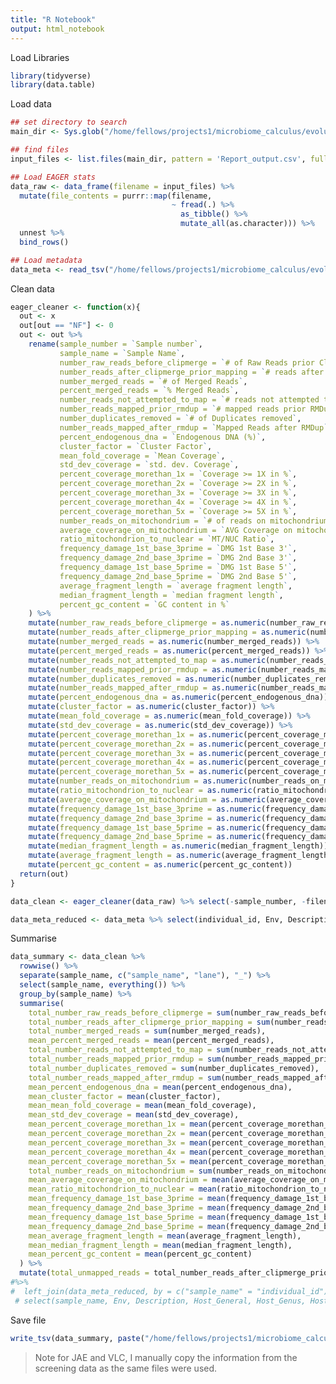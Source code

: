 ```yaml
---
title: "R Notebook"
output: html_notebook
---
```


Load Libraries

```r
library(tidyverse)
library(data.table)
```

Load data

```r
## set directory to search
main_dir <- Sys.glob("/home/fellows/projects1/microbiome_calculus/evolution/03-preprocessing/deep/human_filtering/output/")

## find files
input_files <- list.files(main_dir, pattern = 'Report_output.csv', full.names = TRUE, recursive = FALSE)

## Load EAGER stats
data_raw <- data_frame(filename = input_files) %>%
  mutate(file_contents = purrr::map(filename, 
                                    ~ fread(.) %>% 
                                      as_tibble() %>% 
                                      mutate_all(as.character))) %>%
  unnest %>%
  bind_rows()

## Load metadata
data_meta <- read_tsv("/home/fellows/projects1/microbiome_calculus/evolution/00-documentation.backup/02-calculus_microbiome-deep_evolution-individualscontrolssources_metadata_20190523.tsv")


```


Clean data

```r
eager_cleaner <- function(x){
  out <- x
  out[out == "NF"] <- 0
  out <- out %>%
    rename(sample_number = `Sample number`,
           sample_name = `Sample Name`,
           number_raw_reads_before_clipmerge = `# of Raw Reads prior Clip & Merge (C&M)`,
           number_reads_after_clipmerge_prior_mapping = `# reads after C&M prior mapping`,
           number_merged_reads = `# of Merged Reads`,
           percent_merged_reads = `% Merged Reads`,
           number_reads_not_attempted_to_map = `# reads not attempted to map`,
           number_reads_mapped_prior_rmdup = `# mapped reads prior RMDup`,
           number_duplicates_removed = `# of Duplicates removed`,
           number_reads_mapped_after_rmdup = `Mapped Reads after RMDup`,
           percent_endogenous_dna = `Endogenous DNA (%)`,
           cluster_factor = `Cluster Factor`,
           mean_fold_coverage = `Mean Coverage`,
           std_dev_coverage = `std. dev. Coverage`,
           percent_coverage_morethan_1x = `Coverage >= 1X in %`,
           percent_coverage_morethan_2x = `Coverage >= 2X in %`,
           percent_coverage_morethan_3x = `Coverage >= 3X in %`,
           percent_coverage_morethan_4x = `Coverage >= 4X in %`,
           percent_coverage_morethan_5x = `Coverage >= 5X in %`,
           number_reads_on_mitochondrium = `# of reads on mitochondrium`,
           average_coverage_on_mitochondrium = `AVG Coverage on mitochondrium`,
           ratio_mitochondrion_to_nuclear = `MT/NUC Ratio`,
           frequency_damage_1st_base_3prime = `DMG 1st Base 3'`,
           frequency_damage_2nd_base_3prime = `DMG 2nd Base 3'`,
           frequency_damage_1st_base_5prime = `DMG 1st Base 5'`,
           frequency_damage_2nd_base_5prime = `DMG 2nd Base 5'`,
           average_fragment_length = `average fragment length`,
           median_fragment_length = `median fragment length`,
           percent_gc_content = `GC content in %`
    ) %>%
    mutate(number_raw_reads_before_clipmerge = as.numeric(number_raw_reads_before_clipmerge)) %>%
    mutate(number_reads_after_clipmerge_prior_mapping = as.numeric(number_reads_after_clipmerge_prior_mapping)) %>%
    mutate(number_merged_reads = as.numeric(number_merged_reads)) %>%
    mutate(percent_merged_reads = as.numeric(percent_merged_reads)) %>%
    mutate(number_reads_not_attempted_to_map = as.numeric(number_reads_not_attempted_to_map)) %>%
    mutate(number_reads_mapped_prior_rmdup = as.numeric(number_reads_mapped_prior_rmdup)) %>%
    mutate(number_duplicates_removed = as.numeric(number_duplicates_removed)) %>% 
    mutate(number_reads_mapped_after_rmdup = as.numeric(number_reads_mapped_after_rmdup)) %>% 
    mutate(percent_endogenous_dna = as.numeric(percent_endogenous_dna)) %>% 
    mutate(cluster_factor = as.numeric(cluster_factor)) %>%
    mutate(mean_fold_coverage = as.numeric(mean_fold_coverage)) %>%
    mutate(std_dev_coverage = as.numeric(std_dev_coverage)) %>%
    mutate(percent_coverage_morethan_1x = as.numeric(percent_coverage_morethan_1x)) %>%
    mutate(percent_coverage_morethan_2x = as.numeric(percent_coverage_morethan_2x)) %>%
    mutate(percent_coverage_morethan_3x = as.numeric(percent_coverage_morethan_3x)) %>%
    mutate(percent_coverage_morethan_4x = as.numeric(percent_coverage_morethan_4x)) %>%
    mutate(percent_coverage_morethan_5x = as.numeric(percent_coverage_morethan_5x)) %>%
    mutate(number_reads_on_mitochondrium = as.numeric(number_reads_on_mitochondrium)) %>%
    mutate(ratio_mitochondrion_to_nuclear = as.numeric(ratio_mitochondrion_to_nuclear)) %>%
    mutate(average_coverage_on_mitochondrium = as.numeric(average_coverage_on_mitochondrium)) %>%
    mutate(frequency_damage_1st_base_3prime = as.numeric(frequency_damage_1st_base_3prime)) %>%
    mutate(frequency_damage_2nd_base_3prime = as.numeric(frequency_damage_2nd_base_3prime)) %>%
    mutate(frequency_damage_1st_base_5prime = as.numeric(frequency_damage_1st_base_5prime)) %>%
    mutate(frequency_damage_2nd_base_5prime = as.numeric(frequency_damage_2nd_base_5prime)) %>%
    mutate(median_fragment_length = as.numeric(median_fragment_length)) %>%
    mutate(average_fragment_length = as.numeric(average_fragment_length)) %>%
    mutate(percent_gc_content = as.numeric(percent_gc_content))
  return(out)
}

data_clean <- eager_cleaner(data_raw) %>% select(-sample_number, -filename)

data_meta_reduced <- data_meta %>% select(individual_id, Env, Description, Host_General, Host_Genus, Host_Common, Age, Location) 

```

Summarise

```r
data_summary <- data_clean %>%
  rowwise() %>%
  separate(sample_name, c("sample_name", "lane"), "_") %>%
  select(sample_name, everything()) %>% 
  group_by(sample_name) %>%
  summarise(
    total_number_raw_reads_before_clipmerge = sum(number_raw_reads_before_clipmerge),
    total_number_reads_after_clipmerge_prior_mapping = sum(number_reads_after_clipmerge_prior_mapping),
    total_number_merged_reads = sum(number_merged_reads),
    mean_percent_merged_reads = mean(percent_merged_reads),
    total_number_reads_not_attempted_to_map = sum(number_reads_not_attempted_to_map),
    total_number_reads_mapped_prior_rmdup = sum(number_reads_mapped_prior_rmdup),
    total_number_duplicates_removed = sum(number_duplicates_removed),
    total_number_reads_mapped_after_rmdup = sum(number_reads_mapped_after_rmdup),
    mean_percent_endogenous_dna = mean(percent_endogenous_dna),
    mean_cluster_factor = mean(cluster_factor),
    mean_mean_fold_coverage = mean(mean_fold_coverage),
    mean_std_dev_coverage = mean(std_dev_coverage),
    mean_percent_coverage_morethan_1x = mean(percent_coverage_morethan_1x),
    mean_percent_coverage_morethan_2x = mean(percent_coverage_morethan_2x),
    mean_percent_coverage_morethan_3x = mean(percent_coverage_morethan_3x),
    mean_percent_coverage_morethan_4x = mean(percent_coverage_morethan_4x),
    mean_percent_coverage_morethan_5x = mean(percent_coverage_morethan_5x),
    total_number_reads_on_mitochondrium = sum(number_reads_on_mitochondrium),
    mean_average_coverage_on_mitochondrium = mean(average_coverage_on_mitochondrium),
    mean_ratio_mitochondrion_to_nuclear = mean(ratio_mitochondrion_to_nuclear),
    mean_frequency_damage_1st_base_3prime = mean(frequency_damage_1st_base_3prime),
    mean_frequency_damage_2nd_base_3prime = mean(frequency_damage_2nd_base_3prime),
    mean_frequency_damage_1st_base_5prime = mean(frequency_damage_1st_base_5prime),
    mean_frequency_damage_2nd_base_5prime = mean(frequency_damage_2nd_base_5prime),
    mean_average_fragment_length = mean(average_fragment_length),
    mean_median_fragment_length = mean(median_fragment_length),
    mean_percent_gc_content = mean(percent_gc_content)
  ) %>%
  mutate(total_unmapped_reads = total_number_reads_after_clipmerge_prior_mapping - total_number_reads_mapped_prior_rmdup)
#%>%
#  left_join(data_meta_reduced, by = c("sample_name" = "individual_id")) %>%
 # select(sample_name, Env, Description, Host_General, Host_Genus, Host_Common, Age, Location, everything())
```

Save file

```r
write_tsv(data_summary, paste("/home/fellows/projects1/microbiome_calculus/evolution/00-documentation.backup/17-Deep_Sequencing_LibraryLevel_HumanFiltering_Results__", format(Sys.Date(), "%Y%m%d"),".tsv", sep = ""))
```

> Note for JAE and VLC, I manually copy the information from the screening data 
> as the same files were used.
